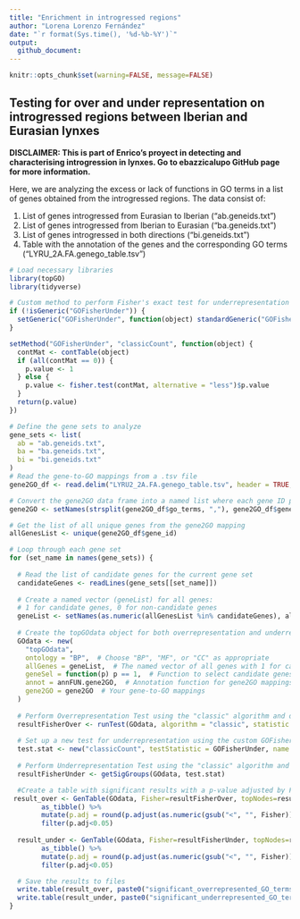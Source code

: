 ```yaml
---
title: "Enrichment in introgressed regions"
author: "Lorena Lorenzo Fernández"
date: "`r format(Sys.time(), '%d-%b-%Y')`"
output:
  github_document:
---
```


```r
knitr::opts_chunk$set(warning=FALSE, message=FALSE)
```

## Testing for over and under representation on introgressed regions between Iberian and Eurasian lynxes

**DISCLAIMER: This is part of Enrico's proyect in detecting and characterising introgression in lynxes. Go to ebazzicalupo GitHub page for more information.**

Here, we are analyzing the excess or lack of functions in GO terms in a list of genes obtained from the introgressed regions. The data consist of:

1.  List of genes introgressed from Eurasian to Iberian ("ab.geneids.txt")
2.  List of genes introgressed from Iberian to Eurasian ("ba.geneids.txt")
3.  List of genes introgressed in both directions ("bi.geneids.txt")
4.  Table with the annotation of the genes and the corresponding GO terms ("LYRU_2A.FA.genego_table.tsv")

```r
# Load necessary libraries
library(topGO)
library(tidyverse)

```

```r

# Custom method to perform Fisher's exact test for underrepresentation (less frequent GO terms)
if (!isGeneric("GOFisherUnder")) {
  setGeneric("GOFisherUnder", function(object) standardGeneric("GOFisherUnder"))
}

setMethod("GOFisherUnder", "classicCount", function(object) {
  contMat <- contTable(object)
  if (all(contMat == 0)) {
    p.value <- 1
  } else {
    p.value <- fisher.test(contMat, alternative = "less")$p.value
  }
  return(p.value)
})
```

```r
# Define the gene sets to analyze
gene_sets <- list(
  ab = "ab.geneids.txt",
  ba = "ba.geneids.txt",
  bi = "bi.geneids.txt"
)
# Read the gene-to-GO mappings from a .tsv file
gene2GO_df <- read.delim("LYRU2_2A.FA.genego_table.tsv", header = TRUE, sep = "\t")

# Convert the gene2GO data frame into a named list where each gene ID points to a vector of GO terms
gene2GO <- setNames(strsplit(gene2GO_df$go_terms, ","), gene2GO_df$gene_id)

# Get the list of all unique genes from the gene2GO mapping
allGenesList <- unique(gene2GO_df$gene_id)

# Loop through each gene set
for (set_name in names(gene_sets)) {
  
  # Read the list of candidate genes for the current gene set
  candidateGenes <- readLines(gene_sets[[set_name]])
  
  # Create a named vector (geneList) for all genes:
  # 1 for candidate genes, 0 for non-candidate genes
  geneList <- setNames(as.numeric(allGenesList %in% candidateGenes), allGenesList)
  
  # Create the topGOdata object for both overrepresentation and underrepresentation tests
  GOdata <- new(
    "topGOdata",
    ontology = "BP",  # Choose "BP", "MF", or "CC" as appropriate
    allGenes = geneList,  # The named vector of all genes with 1 for candidates, 0 for non-candidates
    geneSel = function(p) p == 1,  # Function to select candidate genes (where p == 1)
    annot = annFUN.gene2GO,  # Annotation function for gene2GO mappings
    gene2GO = gene2GO  # Your gene-to-GO mappings
  )
  
  # Perform Overrepresentation Test using the "classic" algorithm and default Fisher's exact test
  resultFisherOver <- runTest(GOdata, algorithm = "classic", statistic = "fisher")
  
  # Set up a new test for underrepresentation using the custom GOFisherUnder function
  test.stat <- new("classicCount", testStatistic = GOFisherUnder, name = "Fisher's exact test for underrepresentation")
  
  # Perform Underrepresentation Test using the "classic" algorithm and custom GOFisherUnder function
  resultFisherUnder <- getSigGroups(GOdata, test.stat)

  #Create a table with significant results with a p-value adjusted by FDR.
 result_over <- GenTable(GOdata, Fisher=resultFisherOver, topNodes=resultFisherOver@geneData[2], numChar=1000) %>% 
        as_tibble() %>% 
        mutate(p.adj = round(p.adjust(as.numeric(gsub("<", "", Fisher)), method="BH"), 15)) %>%
        filter(p.adj<0.05) 
 
  result_under <- GenTable(GOdata, Fisher=resultFisherUnder, topNodes=resultFisherUnder@geneData[2], numChar=1000) %>% 
        as_tibble() %>% 
        mutate(p.adj = round(p.adjust(as.numeric(gsub("<", "", Fisher)), method="BH"), 15)) %>%
        filter(p.adj<0.05) 

  # Save the results to files
  write.table(result_over, paste0("significant_overrepresented_GO_terms_", set_name, ".tsv"), sep = "\t", quote = FALSE, row.names = FALSE)
  write.table(result_under, paste0("significant_underrepresented_GO_terms_", set_name, ".tsv"), sep = "\t", quote = FALSE, row.names = FALSE)
}
```
